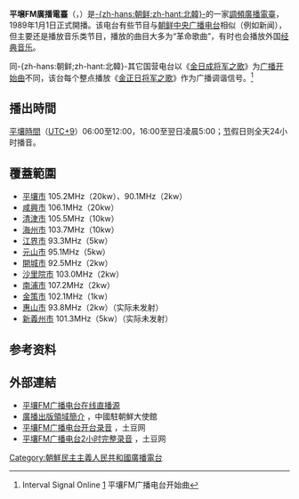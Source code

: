 {{广播电台
| 電臺名稱 = 平壤FM廣播電台
| 英文名稱 = Pyongyang FM Broadcasting Station
| 原文名称 = 평양FM방송
| 電臺圖片檔案 = 
| 電臺圖片尺寸 = 
| 電臺圖片名稱 =
| 通称 = 
| 缩写 = 
| 所屬國家 = {{DPRK}}
| 總部所在 = {{DPRK}}[[平壤市|平壤市]][[牡丹峰区|牡丹峰区]][[战胜洞|战胜洞]]
| 播放地區 = {{DPRK}}
| 開播日期 = 1989年1月1日
| 停播日期 = 
| 電臺呼號 = 
| 类型 = 音乐
| 宗教 = 
| 主要语言 = [[朝鲜语|-{zh-hans:朝鲜;zh-hant:韓}-语]]（[[文化语|文化语]]）
| 使用频段 = FM
| 電臺口號 =
| 隶属 = 
| 擁有者 = 
| 持股者 =
| 董事长 =  
| 前電臺名稱 =  
| 被取代名稱 = 
| 前頻道呼號 = 
| 被取代呼號 = 
| 集團同類頻道 = 
| 重播服務頻道 = 
| 電臺官方網站 = 
| 備註 =
| 無線廣播收聽地區01=[[平壤市|平壤市]]
| 無線廣播頻道數01  = 105.2 MHz
| 無線廣播收聽地區02=[[开城市|开城市]]
| 無線廣播頻道數02  = 92.5 MHz
| 無線廣播收聽地區03=[[海州市|海州市]]
| 無線廣播頻道數03  = 103.7 MHz
| 無線廣播收聽地區04=[[咸兴市|咸兴市]]
| 無線廣播頻道數04  = 106.0 MHz
}}

{{Infobox Korean name
|context=north
|img=
|hangul=평양FM방송
|hanja=平壤FM放送
|rr=
|mr=P'yŏngyang FM Pangsong
}}

'''平壌FM廣播電臺'''（{{朝|평양FM방송|平壤FM放送}}，{{lang-en|Pyongyang FM Broadcasting Station}}）是[[朝鮮民主主義人民共和国|-{zh-hans:朝鲜;zh-hant:北韓}-]]的一家[[調頻|調頻]][[廣播電臺|廣播電臺]]，1989年1月1日正式開播。该电台有些节目与[[朝鲜中央广播电台|朝鲜中央广播电台]]相似（例如新闻），但主要还是播放音乐类节目，播放的曲目大多为“革命歌曲”，有时也会播放外国[[经典音乐|经典音乐]]。

同-{zh-hans:朝鲜;zh-hant:北韓}-其它国营电台以《[[金日成将军之歌|金日成将军之歌]]》为[[调谐信号|广播开始曲]]不同，该台每个整点播放《[[金正日将军之歌|金正日将军之歌]]》作为广播调谐信号。<ref>Interval Signal Online [http://www.intervalsignals.net/sounds/kre-pyongyangfm_160811.mp3] {{Wayback|url=http://www.intervalsignals.net/sounds/kre-pyongyangfm_160811.mp3 |date=20131230233132 }} 平壤FM广播电台开始曲</ref>

== 播出時間 ==
[[平壤時間|平壤時間]]（[[UTC+9|UTC+9]]）06:00至12:00，16:00至翌日凌晨5:00；[[朝鮮民主主義人民共和國節日|节]]假日则全天24小时播音。

== 覆蓋範圍 ==
*[[平壤市|平壤市]] 105.2MHz（20kw）、90.1MHz（2kw）
*[[咸興市|咸興市]] 106.1MHz（20kw）
*[[清津市|清津市]] 105.5MHz（10kw）
*[[海州市|海州市]] 103.7MHz（10kw）
*[[江界市|江界市]] 93.3MHz（5kw）
*[[元山市|元山市]] 95.1MHz（5kw）
*[[開城市|開城市]] 92.5MHz（2kw）
*[[沙里院市|沙里院市]] 103.0MHz（2kw）
*[[南浦市|南浦市]] 107.2MHz（2kw）
*[[金策市|金策市]] 102.1MHz（1kw）
*[[惠山市|惠山市]] 93.8MHz（2kw）（实际未发射）
*[[新義州市|新義州市]] 101.3MHz（5kw）（实际未发射）

== 参考资料 ==
{{Reflist}}

== 外部連結 ==
* [https://web.archive.org/web/20180317165044/http://pfm13.out.airtime.pro:8000/pfm13_a 平壤FM广播电台在线直播源]
* [http://kp.china-embassy.org/chn/cxgk/cxwhjy/cxwhjg/t287845.htm 廣播出版領域簡介] {{Wayback|url=http://kp.china-embassy.org/chn/cxgk/cxwhjy/cxwhjg/t287845.htm |date=20111217184900 }}，中國駐朝鮮大使館
* [http://www.tudou.com/programs/view/69-to8cJ1xU/ 平壤FM广播电台开台录音] {{Wayback|url=http://www.tudou.com/programs/view/69-to8cJ1xU/ |date=20141109083353 }}，土豆网
* [http://www.tudou.com/programs/view/6Gi5GhZxBec/ 平壤FM广播电台2小时完整录音] {{Wayback|url=http://www.tudou.com/programs/view/6Gi5GhZxBec/ |date=20131230231916 }}，土豆网
{{朝鲜民主主义人民共和国媒体}}
{{平壤市广播电台}}

[[Category:朝鮮民主主義人民共和國廣播電台|Category:朝鮮民主主義人民共和國廣播電台]]